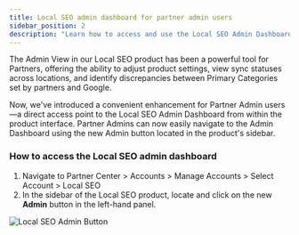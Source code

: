 ```yaml
---
title: Local SEO admin dashboard for partner admin users
sidebar_position: 2
description: "Learn how to access and use the Local SEO Admin Dashboard for Partner Admin Users"
---
```


The Admin View in our Local SEO product has been a powerful tool for Partners, offering the ability to adjust product settings, view sync statuses across locations, and identify discrepancies between Primary Categories set by partners and Google.

Now, we've introduced a convenient enhancement for Partner Admin users—a direct access point to the Local SEO Admin Dashboard from within the product interface. Partner Admins can now easily navigate to the Admin Dashboard using the new Admin button located in the product's sidebar.

### **How to access the Local SEO admin dashboard**

1. Navigate to Partner Center > Accounts > Manage Accounts > Select Account > Local SEO
2. In the sidebar of the Local SEO product, locate and click on the new **Admin** button in the left-hand panel.

![Local SEO Admin Button](./img/local-seo-admin-button.jpg)